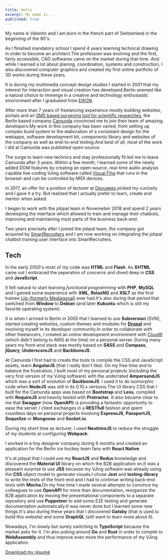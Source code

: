 ```yaml
---
title: Hello
excerpt: My name is...
published: true
---
```


My name is Valentin and I am born in the french part of Switzerland in the beginning of the 80's.

As I finished mandatory school I spend 4 years learning technical drawing in order to become an architect.The profession was evolving and the first, fairly accessible, CAD softwares came on the market during that time. And while I learned a lot about planing, coordination, systems and construction, I also discovered computer graphics and created my first online portfolio of 3D works during these years.

It is during my multimedia concept design studies I started in 2001 that my interest for interaction and visual creation has developed.Berlin seemed like a natural choice to immerge in a creative and technology enthusiastic environment after I graduated from [EIKON](http://eikon.ch/).

After more than 7 years of freelancing experience mostly building websites, portals and an [SMS based surveying tool for scientific researches](https://academic.oup.com/alcalc/article/44/4/423/248886), the Berlin based company [Camunda](https://camunda.com) convinced me to join their team of amazing developers.My work in this company has been varied, from setting up complex build system to the elaboration of a consistant design for the webapps, software development kit, components library and websites of the company as well as end-to-end testing.And best of all, most of the work I did at Camunda was published open-source.

The surge to learn new technics and stay professionally fit led me to leave Camunda after 3 years. Within a few month, I learned some of the newly added DOM features by creating an open-source, real-time audio analysis capable live-coding VJing software called [Visual Fiha](https://visual-fiha.gitlab.io/) that runs in the browser and can be controlled by MIDI devices.

In 2017, an offer for a position of lecturer at [Devugees](http://devugees.org) picked my curiosity and I gave it a try. But realized that I actually prefer to learn, create and mentor when asked.

I began to work with the jobpal team in Novemeber 2018 and spend 2 years developing the interface which allowed to train and manage their chatbots, improving and maintaining most parts of the business back-end.

Two years precisely after I joined the jobpal team, the company got acquired by [SmartRecruiters](https://smartrecruiters.com) and I am now working on integrating the jobpal chatbot training user interface into SmartRecruiters.

## Tech

In the early 2000's most of my code was **HTML** and **Flash**. As **XHTML** came out I embraced the seperation of concerns and dived deep in **CSS** and **JavaScript**.

It felt natural to start learning *functional programming* with **PHP**, **MySQL** and I gained some experience with **XML**, **RelaxNG** and **XSLT** as the first trainee [Liip (formerly Mediagonal)](https://liip.ch) ever had.It's also during that period that switched from **Window** to **Debian** (and later **Kubuntu** which is still my favorite operating system).

It is when I arrived in Berlin in 2005 that I learned to use **Subversion** (SVN), started creating websites, custom themes and modules for [**Drupal**](https://drupal.org) and involving myself in its developer community.In order to collaborate with other freelancers, I created an online development environment with [Cloud9](https://aws.amazon.com/cloud9/) (which didn't belong to AWS at the time) on a personal server.
During many years my front-end stack was mostly based on **SASS** and **Compass**, **jQuery**, **UnderscoreJS** and **BackboneJS**.

At Camunda I first had to create the tools to compile the CSS and JavaScript assets, learn **AngularJS** (that I really don't like). On my free time and to balance the frustration, I built most of my personal projects (including the very first version of my VJing software) with the underrated **AmpersandJS** which was a sort of evolution of **BackboneJS**. I used it to do isomorphic code when **NodeJS** was still in its 0.10.x versions.The UI library CSS that I built for the Camunda apps was based on **Bootstrap** and **Less**, compiled with **RequireJS** and heavily tested with **Protractor**.
It also became clear to me that **Swagger** (now **OpenAPI**) is providing a fantastic opportunity to ease the server / client exchanges in a **RESTfull** fashion and spent countless days on personal projects involving **ExpressJS**, **PassportJS**, **Sequelize** or **Mongoose** and **Socket.io**.

During my short time as lecturer, I used **NeutrinoJS** to reduce the struggle of my students at configuring **Webpack**.

I worked in a tiny designer company during 6 months and created an application for the Berlin ice hockey team fans with **React Native**.

It's at jobpal that I could use my **ReactJS** and **Redux** knowledge and discovered the **Material UI** library on which the B2B application on.It was a pleasant surprise to use **JSS** because my VJing software was already using the **CSS** object model to generate visuals.I chose **Jest** and **testing-library** to write the tests of the front-end and I had to continue writing back-end tests with **Mocha**.On my free time I made several attempts to convince my colleagues to use **OpenAPI** for more than documentation, reorganize the B2B application by moving the presentational components to a separate repository and use **Puppeteer** to add some E2E testing and generate documentation automatically.It was never done but I learned some new things.It's also during these years that I discovered **Gatsby** (that is used to build this website) and some **GraphQL** (still want to learn more about it).

Nowadays, I'm slowly but surely switching to **TypeScript** because the market asks for it. I'm also poking around **Go** and **Rust** in order to compile to **WebAssembly** and thus improve even more the performance of my VJing application.

[Download my résumé](/ValentinVago-resume.pdf)

